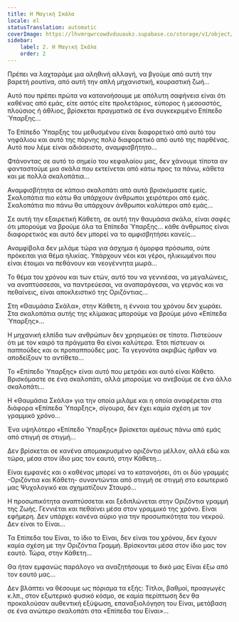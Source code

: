 ```yaml
---
title: Η Μαγική Σκάλα
locale: el
statusTranslation: automatic
coverImage: https://lhvmrqwrcowdvduuaukz.supabase.co/storage/v1/object/public/strapi-uploads/small_cover-tratado-de-psicologia-revolucionaria.webp-5e15e1cec4e0ebebcde5d7fc7565d8fd.webp
sidebar:
    label: 2. Η Μαγική Σκάλα
    order: 2
---
```

Πρέπει να λαχταράμε μια αληθινή αλλαγή, να βγούμε από αυτή την βαρετή ρουτίνα, από αυτή την απλή μηχανιστική, κουραστική ζωή...

Αυτό που πρέπει πρώτα να κατανοήσουμε με απόλυτη σαφήνεια είναι ότι καθένας από εμάς, είτε αστός είτε προλετάριος, εύπορος ή μεσοαστός, πλούσιος ή άθλιος, βρίσκεται πραγματικά σε ένα συγκεκριμένο Επίπεδο Ύπαρξης...

Το Επίπεδο Ύπαρξης του μεθυσμένου είναι διαφορετικό από αυτό του νηφάλιου και αυτό της πόρνης πολύ διαφορετικό από αυτό της παρθένας. Αυτό που λέμε είναι αδιάσειστο, αναμφισβήτητο...

Φτάνοντας σε αυτό το σημείο του κεφαλαίου μας, δεν χάνουμε τίποτα αν φανταστούμε μια σκάλα που εκτείνεται από κάτω προς τα πάνω, κάθετα και με πολλά σκαλοπάτια...

Αναμφισβήτητα σε κάποιο σκαλοπάτι από αυτά βρισκόμαστε εμείς. Σκαλοπάτια πιο κάτω θα υπάρχουν άνθρωποι χειρότεροι από εμάς. Σκαλοπάτια πιο πάνω θα υπάρχουν άνθρωποι καλύτεροι από εμάς...

Σε αυτή την εξαιρετική Κάθετη, σε αυτή την θαυμάσια σκάλα, είναι σαφές ότι μπορούμε να βρούμε όλα τα Επίπεδα Ύπαρξης... κάθε άνθρωπος είναι διαφορετικός και αυτό δεν μπορεί να το αμφισβητήσει κανείς...

Αναμφίβολα δεν μιλάμε τώρα για άσχημα ή όμορφα πρόσωπα, ούτε πρόκειται για θέμα ηλικίας. Υπάρχουν νέοι και γέροι, ηλικιωμένοι που είναι έτοιμοι να πεθάνουν και νεογέννητα μωρά...

Το θέμα του χρόνου και των ετών, αυτό του να γεννιέσαι, να μεγαλώνεις, να αναπτύσσεσαι, να παντρεύεσαι, να αναπαράγεσαι, να γερνάς και να πεθαίνεις, είναι αποκλειστικό της Οριζόντιας...

Στη «Θαυμάσια Σκάλα», στην Κάθετη, η έννοια του χρόνου δεν χωράει. Στα σκαλοπάτια αυτής της κλίμακας μπορούμε να βρούμε μόνο «Επίπεδα Ύπαρξης»...

Η μηχανική ελπίδα των ανθρώπων δεν χρησιμεύει σε τίποτα. Πιστεύουν ότι με τον καιρό τα πράγματα θα είναι καλύτερα. Έτσι πίστευαν οι παππούδες και οι προπαππούδες μας. Τα γεγονότα ακριβώς ήρθαν να αποδείξουν το αντίθετο...

Το «Επίπεδο Ύπαρξης» είναι αυτό που μετράει και αυτό είναι Κάθετο. Βρισκόμαστε σε ένα σκαλοπάτι, αλλά μπορούμε να ανεβούμε σε ένα άλλο σκαλοπάτι...

Η «Θαυμάσια Σκάλα» για την οποία μιλάμε και η οποία αναφέρεται στα διάφορα «Επίπεδα Ύπαρξης», σίγουρα, δεν έχει καμία σχέση με τον γραμμικό χρόνο...

Ένα υψηλότερο «Επίπεδο Ύπαρξης» βρίσκεται αμέσως πάνω από εμάς από στιγμή σε στιγμή...

Δεν βρίσκεται σε κανένα απομακρυσμένο οριζόντιο μέλλον, αλλά εδώ και τώρα, μέσα στον ίδιο μας τον εαυτό, στην Κάθετη...

Είναι εμφανές και ο καθένας μπορεί να το κατανοήσει, ότι οι δύο γραμμές -Οριζόντια και Κάθετη- συναντώνται από στιγμή σε στιγμή στο εσωτερικό μας Ψυχολογικό και σχηματίζουν Σταυρό...

Η προσωπικότητα αναπτύσσεται και ξεδιπλώνεται στην Οριζόντια γραμμή της Ζωής. Γεννιέται και πεθαίνει μέσα στον γραμμικό της χρόνο. Είναι εφήμερη. Δεν υπάρχει κανένα αύριο για την προσωπικότητα του νεκρού. Δεν είναι το Είναι...

Τα Επίπεδα του Είναι, το ίδιο το Είναι, δεν είναι του χρόνου, δεν έχουν καμία σχέση με την Οριζόντια Γραμμή. Βρίσκονται μέσα στον ίδιο μας τον εαυτό. Τώρα, στην Κάθετη...

Θα ήταν εμφανώς παράλογο να αναζητήσουμε το δικό μας Είναι έξω από τον εαυτό μας...

Δεν βλάπτει να θέσουμε ως πόρισμα τα εξής: Τίτλοι, βαθμοί, προαγωγές κ.λπ., στον εξωτερικό φυσικό κόσμο, σε καμία περίπτωση δεν θα προκαλούσαν αυθεντική εξύψωση, επαναξιολόγηση του Είναι, μετάβαση σε ένα ανώτερο σκαλοπάτι στα «Επίπεδα του Είναι»...

